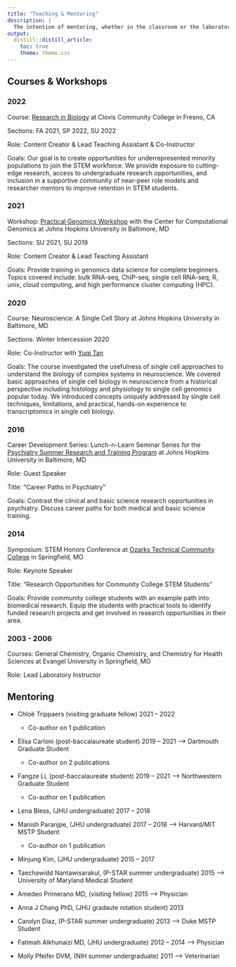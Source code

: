 ```yaml
---
title: "Teaching & Mentoring"
description: |
  The intention of mentoring, whether in the classroom or the laboratory, is to comprehensively equip students with tools and resources to cultivate the skills required for their personalized futures.
output:
  distill::distill_article:
    toc: true
    theme: theme.css
---
```

## Courses & Workshops

### 2022

Course: [Research in Biology](https://www.cloviscollege.edu/landing/biol-12-genomics-data-science.html) at Clovis Community College in Fresno, CA

Sections: FA 2021, SP 2022, SU 2022

Role: Content Creator & Lead Teaching Assistant & Co-Instructor

Goals: Our goal is to create opportunities for underrepresented minority populations to join the STEM workforce. We provide exposure to cutting-edge research, access to undergraduate research opportunities, and inclusion in a supportive community of near-peer role models and researcher mentors to improve retention in STEM students.

### 2021

Workshop: [Practical Genomics Workshop](http://genomics.jhu.edu/workshop.html) with the Center for Computational Genomics at Johns Hopkins University in Baltimore, MD

Sections: SU 2021, SU 2019

Role: Content Creator & Lead Teaching Assistant

Goals: Provide training in genomics data science for complete beginners. Topics covered include: bulk RNA-seq, ChIP-seq, single cell RNA-seq, R, unix, cloud computing, and high performance cluster computing (HPC).

### 2020

Course: Neuroscience: A Single Cell Story at Johns Hopkins University in Baltimore, MD

Sections: Winter Intercession 2020

Role: Co-Instructor with [Yuqi Tan](https://yuqiyuqitan.github.io)

Goals: The course investigated the usefulness of single cell approaches to understand the biology of complex systems in neuroscience. We covered basic approaches of single cell biology in neuroscience from a historical perspective including histology and physiology to single cell genomics popular today. We introduced concepts uniquely addressed by single cell techniques, limitations, and practical, hands-on experience to transcriptomics in single cell biology.

### 2016

Career Development Series: Lunch-n-Learn Seminar Series for the [Psychiatry Summer Research and Training Program](https://www.hopkinsmedicine.org/psychiatry/specialty_areas/schizophrenia/research/conte_center/archive/P-star_Activities.html) at Johns Hopkins University in Baltimore, MD

Role: Guest Speaker

Title: "Career Paths in Psychiatry"

Goals: Contrast the clinical and basic science research opportunities in psychiatry. Discuss career paths for both medical and basic science training.

### 2014

Symposium: STEM Honors Conference at [Ozarks Technical Community College](https://www.otc.edu) in Springfield, MO

Role: Keynote Speaker

Title: "Research Opportunities for Community College STEM Students"

Goals: Provide community college students with an example path into biomedical research. Equip the students with practical tools to identify funded research projects and get involved in research opportunities in their area.

### 2003 - 2006

Courses: General Chemistry, Organic Chemistry, and Chemistry for Health Sciences at Evangel University in Springfield, MO

Role: Lead Laboratory Instructor

## Mentoring
-   Chloë Trippaers (visiting graduate fellow) 2021 -- 2022
    -   Co-author on 1 publication
    
-   Elisa Carloni (post-baccalaureate student) 2019 -- 2021 --> Dartmouth Graduate Student
    -   Co-author on 2 publications
    
-   Fangze Li, (post-baccalaureate student) 2019 -- 2021 --> Northwestern Graduate Student
    -   Co-author on 1 publication
    
-   Lena Bless, (JHU undergraduate) 2017 -- 2018
    
-   Manish Paranjpe, (JHU undergraduate) 2017 -- 2018 --> Harvard/MIT MSTP Student
    -   Co-author on 1 publication
    
-   Minjung Kim, (JHU undergraduate) 2015 -- 2017
    
-   Taechawidd Nantawisarakul, (P-STAR summer undergraduate) 2015 --> University of Maryland Medical Student
    
-   Amedeo Primerano MD, (visiting fellow) 2015 --> Physician
    
-   Anna J Chang PhD, (JHU gradaute rotation student) 2013
    
-   Carolyn Diaz, (P-STAR summer undergraduate) 2013 --> Duke MSTP Student
    
-   Fatimah Alkhunaizi MD, (JHU undergraduate) 2012 -- 2014 --> Physician
    
-   Molly Pfeifer DVM, (NIH summer undergraduate) 2011 --> Veterinarian
